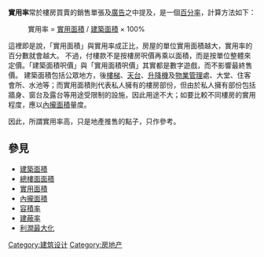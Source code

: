 '''實用率'''常於樓房買賣的銷售單張及[[廣告|廣告]]之中提及，是一個[[百分率|百分率]]，計算方法如下：

:實用率 = [[實用面積|實用面積]] / [[建築面積|建築面積]] × 100%

這裡即是說，「實用面積」與實用率成正比，房屋的單位實用面積越大，實用率的百分數就會越大。 不過，付樓款不是按樓房呎價再乘以面積，而是按單位整體來定價。「建築面積呎價」與「實用面積呎價」其實都是數字遊戲，而不影響最終售價。  建築面積包括公眾地方，後[[樓梯|樓梯]]、[[天台_(建筑物)|天台]]、[[升降機|升降機]]及[[物業管理|物業管理]]處、大堂、住客會所、水池等；而實用面積則代表私人擁有的樓房部份，但由於私人擁有部份包括牆身、窗台及露台等用途受限制的設施，因此用途不大；如要比較不同樓房的實用程度，應以[[內攏面積|內攏面積]]量度。

因此，所謂實用率高，只是地產推售的點子，只作參考。

== 參見 ==

* [[建築面積|建築面積]]
* [[總樓面面積|總樓面面積]]
* [[實用面積|實用面積]]
* [[內攏面積|內攏面積]]
* [[容積率|容積率]]
* [[建蔽率|建蔽率]]
* [[利潤最大化|利潤最大化]]

{{Arch-stub}}

[[Category:建筑设计|Category:建筑设计]]
[[Category:房地产|Category:房地产]]